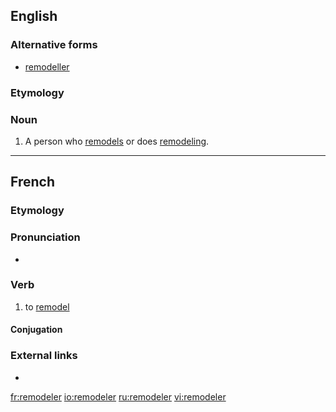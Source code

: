 ==English==

===Alternative forms===
* [[remodeller]]

===Etymology===
{{suffix|remodel|er|lang=en}}

===Noun===
{{en-noun}}

# A person who [[remodel]]s or does [[remodeling]].

----

==French==

===Etymology===
{{prefix|re|modeler|lang=fr}}

===Pronunciation===
* {{IPA|/ʁə.mɔ.də.le/|lang=fr}}

===Verb===
{{fr-verb}}

# {{label|fr|transitive}} to [[remodel]]

====Conjugation====
{{fr-conj-auto|remod|eler}}

===External links===
* {{R:TLFi}}

[[fr:remodeler]]
[[io:remodeler]]
[[ru:remodeler]]
[[vi:remodeler]]